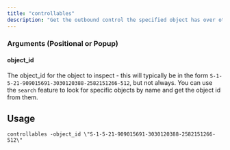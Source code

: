 ```yaml
---
title: "controllables"
description: "Get the outbound control the specified object has over other objects."
---
```


### Arguments (Positional or Popup)


#### object_id
The object_id for the object to inspect - this will typically be in the form `S-1-5-21-909015691-3030120388-2582151266-512`, but not always. 
You can use the `search` feature to look for specific objects by name and get the object id from them.

## Usage
```
controllables -object_id \"S-1-5-21-909015691-3030120388-2582151266-512\"
```